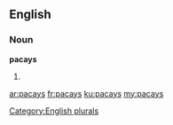 ==English==

===Noun===
'''pacays'''

# {{plural of|pacay}}

[[Category:English plurals]]

[[ar:pacays]]
[[fr:pacays]]
[[ku:pacays]]
[[my:pacays]]